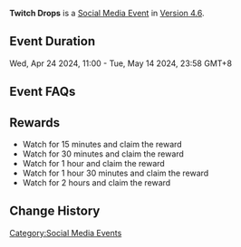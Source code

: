 {{Event
|name              = Twitch Drops 2024-04-24
|image             = Twitch Drops - Watch Livestreams to Claim Rewards.png
|type              = Web
|time_known        = yes
|time_start        = 2024-04-24 11:00:00
|time_start_offset = GMT+8
|time_end          = 2024-05-14 23:58:59
|time_end_offset   = GMT+8
|link              = https://act.hoyoverse.com/ys/event/e20220511twitchdrops/index.html
}}
{{Description|Twitch Drops is an event where you can obtain in-game rewards just by watching Twitch live streams. To participate in Twitch Drops, you only need to link your Twitch account to your Genshin Impact account.}}
'''Twitch Drops''' is a [[Social Media Event]] in [[Version 4.6]].

==Event Duration==
Wed, Apr 24 2024, 11:00 - Tue, May 14 2024, 23:58 GMT+8

==Event FAQs==
{{Transclude|Twitch_Drops/2022-05-31|Event FAQs}}

==Rewards==
{{Card|Mora|20000}}{{Card|Sanctifying Unction|4}}{{Card|Mystic Enhancement Ore|5}}{{Card|Hero's Wit|3}}{{Card|Primogem|30}}
* Watch for 15 minutes and claim the reward {{Item|Mora|25|x=20,000}}
* Watch for 30 minutes and claim the reward {{Item|Sanctifying Unction|25|x=4}}
* Watch for 1 hour and claim the reward {{Item|Mystic Enhancement Ore|25|x=5}}
* Watch for 1 hour 30 minutes and claim the reward {{Item|Hero's Wit|25|x=3}}
* Watch for 2 hours and claim the reward {{Item|Primogem|25|x=30}}

==Change History==
{{Change History|4.6}}

[[Category:Social Media Events]]